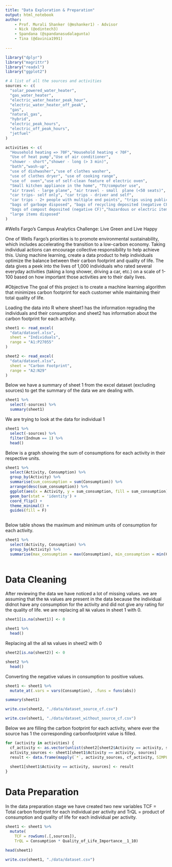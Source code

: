 ```yaml
---
title: "Data Exploration & Preparation"
output: html_notebook
author:
    - Prof. Murali Shanker (@mshanker1) - Advisor
    - Nick (@odintech3)
    - Spandana (@spandanasudalagunta)
    - Tina (@davinia1991)
    
---
```


```r
library("dplyr")
library("magrittr")
library("readxl")
library("ggplot2")
```

```r
# A list of all the sources and activities
sources <- c(
  "solar_powered_water_heater",
  "gas_water_heater",
  "electric_water_heater_peak_hour",
  "electric_water_heater_off_peak",
  "gas",
  "natural_gas",
  "hybrid",
  "electric_peak_hours",
  "electric_off_peak_hours",
  "jetfuel"
)

activities <- c(
  "Household heating => 70F","Household heating < 70F",
  "Use of heat pump","Use of air conditioner",
  "shower - short","shower - long (> 3 min)",
  "bath","wash-up",
  "use of dishwasher","use of clothes washer",
  "use of clothes dryer", "use of cooking range",
  "use of  oven","use of self-clean feature of electric oven",
  "Small kitchen appliance in the home", "TV/computer use",
  "air travel - large plane", "air travel - small  plane (<50 seats)",
  "car trips- self only", "car trips - driver and self",
  "car trips - 2+ people with multiple end points", "trips using public ground transportation",
  "bags of garbage disposed", "bags of recycling deposited (negative CF)",
  "bags of compost deposited (negative CF)","hazardous or electric items disposed",
  "large items disposed"
)
```

#Wells Fargo's Campus Analytics Challenge: Live Green and Live Happy

One of Wells Fargo’s priorities is to promote environmental sustainability, which includes accelerating the transition to a low-carbon economy. Taking individual actions can encourage collective responsibility to help achieve this. Using machine learning, create a data product to help individuals optimize the balance between their carbon footprint and quality of life. The data gives a peek into the lives of 1,000 individuals who rated several everyday activities (taking a long shower, driving a car, etc.) on a scale of 1-100 based on how important those activities are to their daily lives.

#Objective
The goal of this project is to create a machine learning algorithm that minimizes carbon footprint for each customer while maintaining their total quality of life.



Loading the data into R where sheet1 has the information regrading the individuals and their consumption and sheet2 has information about the carbon footprint for each activity.
```r
sheet1 <- read_excel(
  "data/dataset.xlsx",
  sheet = "Individuals",
  range = "A1:P27055"
)

sheet2 <- read_excel(
  "data/dataset.xlsx",
  sheet = "Carbon Footprint",
  range = "A2:N29"
)
```

Below we have a summary of sheet 1 from the excel dataset (excluding sources) to get the summary of the data we are dealing with.

```r
sheet1 %>%
  select(-sources) %>%
  summary(sheet1)
```
 We are trying to look at the data for individual 1  

```r
sheet1 %>%
  select(-sources) %>%
  filter(Indnum == 1) %>% 
  head()
```

Below is a graph showing the sum of consumptions for each activity in their respective units.


```r
sheet1 %>%
  select(Activity, Consumption) %>%
  group_by(Activity) %>%
  summarise(sum_consumption = sum(Consumption)) %>%
  arrange(desc(sum_consumption)) %>%
  ggplot(aes(x = Activity, y = sum_consumption, fill = sum_consumption)) +
  geom_bar(stat = 'identity') +
  coord_flip() +
  theme_minimal() +
  guides(fill = F)
  
```

Below table shows the maximum and minimum units of consumption for each activity.

```r
sheet1 %>% 
  select(Activity, Consumption) %>%
  group_by(Activity) %>%
  summarise(max_consumption = max(Consumption), min_consumption = min(Consumption))
  
```

# Data Cleaning

After reviewing the data we have noticed a lot of missing values. we are assuming that the `NA` values are present in the data because the individual didnot have any consumption for the activity and did not give any rating for the quality of life. we are replacing  all `NA` values in sheet 1 with 0.

```r
sheet1[is.na(sheet1)] <- 0 

sheet1 %>% 
  head()
```
Replacing all the all `NA` values in sheet2 with 0
```r
sheet2[is.na(sheet2)] <- 0 

sheet2 %>%
  head()
```
Converting the negative values in consumption to positive values.
```r
sheet1 <- sheet1 %>%
  mutate_at(.vars = vars(Consumption), .funs = funs(abs))

summary(sheet1)
```

```r
write.csv(sheet2, "./data/dataset_source_cf.csv")
```

```r
write.csv(sheet1, "./data/dataset_without_source_cf.csv")
```


Below we are filling the carbon footprint for each activity, where ever the source has 1 the corresponding carbonfootprint value is filled.

```r
for (activity in activities) {
  cf_activity <- as.vector(unlist(sheet2[sheet2$Activity == activity, sources]))
  activity_sources <- sheet1[sheet1$Activity == activity, sources]
  result <- data.frame(mapply(`*`, activity_sources, cf_activity, SIMPLIFY = F)) 
  
  sheet1[sheet1$Activity == activity, sources] <- result
}
```

# Data Preparation
In the data preparation stage we have created two new variables TCF = Total carbon footprint for each individual per activity and TrQL = product of consumption and quality of life for each individual per activity. 

```r
sheet1 <- sheet1 %>%
  mutate(
    TCF = rowSums(.[,sources]),
    TrQL = Consumption * Quality_of_Life_Importance__1_10)

head(sheet1)
```


```r
write.csv(sheet1, "./data/dataset.csv")
```
